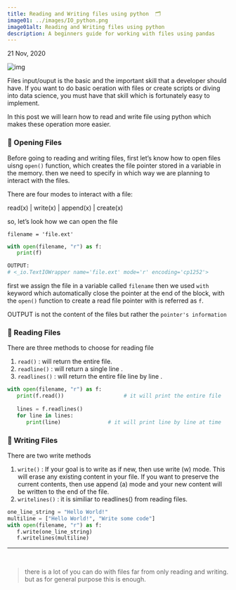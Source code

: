 ```yaml
---
title: Reading and Writing files using python  🗂 
image01: ../images/IO_python.png
image01alt: Reading and Writing files using python
description: A beginners guide for working with files using pandas
---
```


21 Nov, 2020

![img](https://i.imgur.com/NzMM2W9.png)

Files input/ouput is the basic and the important skill that a developer should have. If you want to do basic oeration with files or create scripts or diving into data
science, you must have that skill which is fortunately easy to implement.

In this post we will learn how to read and write file using python which makes these operation more easier.


### 📖 Opening Files

Before going to reading and writing files, first let’s know how to open files uisng `open()` function, which creates the file pointer stored in a variable in the memory.
 then we need to specify in which way we are planning to interact with the files.

There are four modes to interact with a file:

read(x) | write(x) | append(x) | create(x)

so, let’s look how we can open the file

`filename = 'file.ext'`

```python highlight={4-5} title=python
with open(filename, "r") as f:
   print(f)

OUTPUT:
# <_io.TextIOWrapper name='file.ext' mode='r' encoding='cp1252'>
```

first we assign the file in a variable called `filename` then we used `with` keyword which automatically close the pointer at the end of the block, with the `open()` function
to create a read file pointer with is referred as `f`.

OUTPUT is not the content of the files but rather the `pointer's information`


### 📄 Reading Files

There are three methods to choose for reading file

1. `read()` : will return the entire file.
2. `readline()` : will return a single line .
3. `readlines()` : will return the entire file line by line .

```python title=python
with open(filename, "r") as f:
   print(f.read())                   # it will print the entire file
  
   lines = f.readlines()
   for line in lines:
      print(line)               # it will print line by line at time
```

### 📝 Writing Files

There are two write methods

1. `write()` : If your goal is to write as if new, then use write (w) mode. This will erase any existing content in your file. If you want to preserve the current contents, then use 
append (a) mode and your new content will be written to the end of the file.
2. `writelines()` : it is similiar to readlines() from reading files.


```python title=python
one_line_string = "Hello World!"
multiline = ["Hello World!", "Write some code"]
with open(filename, "r") as f:
   f.write(one_line_string)
   f.writelines(multiline)

```

---
<br />

> there is a lot of you can do with files far from only reading and writing. but as for general purpose this is enough.

